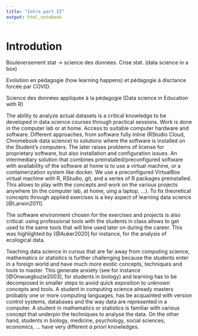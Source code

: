 ```yaml
---
title: "Intro part II"
output: html_notebook
---
```


# Introdution

Bouleversement stat -> science des données. Crise stat. (data science in a box)

Evolution en pédagogie (how learning happens) et pédagogie à disctance forcée par COVID.

Science des données appliquée à la pédagogie (Data science in Education with R)

<!-- Guyliann

Les cours de biostatistiques de l'Université de Mons du cursus en biologie sont complètement revue afin de proposer des cours de sciences des données biologiques. 

en classe inversée. Ces nouveaux cours intégrent des notions de biostastique ainsi que des notions sur la gestion de projet, la gestion de version, la recherche reproductible et l'open data.

L'approche en classe inversée permet de rendre les étudiants actif de leur apprentissage, ce qui a pour avantage d'améliorer les résultats des étudiants [@Freeman2014]. 

-->

The ability to analyze actual datasets is a critical knowledge to be developed in data science courses through practical sessions. Work is done in the computer lab or at home. Access to suitable computer hardware and software. Different approaches, from software fully inline (RStudio Cloud, Chromebook data science) to solutions where the software is installed on the Student's computers. The later raises problems of license for proprietary software, but also installation and configuration issues. An intermediary solution that combines preinstalled/preconfigured software with availability of the software at home is to use a virtual machine, or a containerization system like docker. We use a preconfigured VirtualBox virtual machine with R, RStudio, git, and a series of R packages preinstalled. This allows to play with the concepts and work on the various projects anywhere (in the computer lab, at home, uing a laptop, ...). To fix theoretical concepts through applied exercises is a key aspect of learning data science [@Larwin2011].  

The software environment chosen for the exercises and projects is also critical: using professional tools with the students in class allows to get used to the same tools that will bne used later on during the career. This was highlighted by [@Auker2020] for instance, for the analysis of ecological data.

Teaching data science in cursus that are far away from computing science, mathematics or statistics is further challenging because the students enter in a foreign world and have much more exotic concepts, techniques and tools to master. This generate anxiety (see for instance [@Onwuegbuzie2003], for students in biology) and learning has to be decomposed in smaller steps to avoid quick exposition to unknown concepts and tools. A student in computing science already masters probably one or more computing languages, has be acquainted with version control systems, databases and the way data are represented in a computer. A student in mathematics or statistics is familiar with various concept that underpin the techniques to analyse the data. On the other hand, students in biology, medicine, psychology, social sciences, economics, ... have very different *a priori* knowledges.

